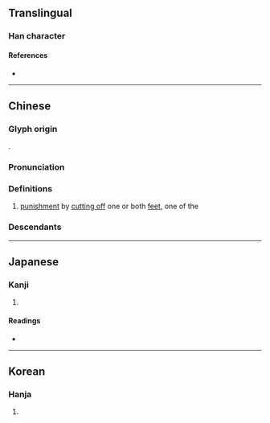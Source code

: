 {{character info/new}}
==Translingual==

===Han character===
{{Han char|rn=18|rad=刀|as=08|sn=10|four=12100|canj=LMSYN|ids=⿰非刂}}

====References====
* {{Han ref|kx=0141.020|dkj=02033|dj=0320.100|hdz=10344.010|uh=5255|ud=21077|bh=D0EB|bd=53483}}

----

==Chinese==

===Glyph origin===
{{Han etym}}
{{Han compound|非|刀|alt2=刂|ls=psc|c1=p|c2=s}}.

===Pronunciation===
{{zh-pron
|m=fèi
|c=fei6
|mc=y
|oc=y
|cat=
}}

===Definitions===
{{zh-hanzi}}

# {{lb|zh|historical}} [[punishment]] by [[cut off|cutting off]] one or both [[feet]], one of the {{zh-l|五刑|{{w|Five Punishments}}}}
#: {{zh-also|刖}}

===Descendants===
{{CJKV||ひ|비}}

----

==Japanese==

===Kanji===
{{ja-kanji|grade=|rs=刀08}}

# {{rfdef|ja|sort=刀08}}

====Readings====
* {{ja-readings|on=[[ひ]] (hi)|kun=[[あしきる]] (ashikiru)}}

----

==Korean==

===Hanja===
{{ko-hanja|비}}

# {{rfdef|ko|sort=刀08}}